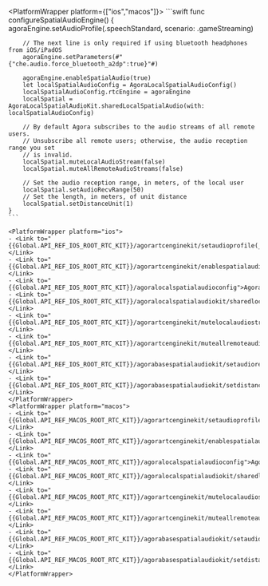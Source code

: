 <PlatformWrapper platform={["ios","macos"]}>
    ```swift
    func configureSpatialAudioEngine() {
        agoraEngine.setAudioProfile(.speechStandard, scenario: .gameStreaming)

        // The next line is only required if using bluetooth headphones from iOS/iPadOS
        agoraEngine.setParameters(#"{"che.audio.force_bluetooth_a2dp":true}"#)

        agoraEngine.enableSpatialAudio(true)
        let localSpatialAudioConfig = AgoraLocalSpatialAudioConfig()
        localSpatialAudioConfig.rtcEngine = agoraEngine
        localSpatial = AgoraLocalSpatialAudioKit.sharedLocalSpatialAudio(with: localSpatialAudioConfig)

        // By default Agora subscribes to the audio streams of all remote users.
        // Unsubscribe all remote users; otherwise, the audio reception range you set
        // is invalid.
        localSpatial.muteLocalAudioStream(false)
        localSpatial.muteAllRemoteAudioStreams(false)

        // Set the audio reception range, in meters, of the local user
        localSpatial.setAudioRecvRange(50)
        // Set the length, in meters, of unit distance
        localSpatial.setDistanceUnit(1)
    }
    ```

    <PlatformWrapper platform="ios">
    - <Link to="{{Global.API_REF_IOS_ROOT_RTC_KIT}}/agorartcenginekit/setaudioprofile(_:)">setAudioProfile(_:scenario:)</Link>
    - <Link to="{{Global.API_REF_IOS_ROOT_RTC_KIT}}/agorartcenginekit/enablespatialaudio(_:)">enableSpatialAudio(_:)</Link>
    - <Link to="{{Global.API_REF_IOS_ROOT_RTC_KIT}}/agoralocalspatialaudioconfig">AgoraLocalSpatialAudioConfig</Link>
    - <Link to="{{Global.API_REF_IOS_ROOT_RTC_KIT}}/agoralocalspatialaudiokit/sharedlocalspatialaudio(with:)">sharedLocalSpatialAudio(with:)</Link>
    - <Link to="{{Global.API_REF_IOS_ROOT_RTC_KIT}}/agorartcenginekit/mutelocalaudiostream(_:)">muteLocalAudioStream(_:)</Link>
    - <Link to="{{Global.API_REF_IOS_ROOT_RTC_KIT}}/agorartcenginekit/muteallremoteaudiostreams(_:)">muteAllRemoteAudioStreams(_:)</Link>
    - <Link to="{{Global.API_REF_IOS_ROOT_RTC_KIT}}/agorabasespatialaudiokit/setaudiorecvrange(_:)">setAudioRecvRange(_:)</Link>
    - <Link to="{{Global.API_REF_IOS_ROOT_RTC_KIT}}/agorabasespatialaudiokit/setdistanceunit(_:)">setDistanceUnit(_:)</Link>
    </PlatformWrapper>
    <PlatformWrapper platform="macos">
    - <Link to="{{Global.API_REF_MACOS_ROOT_RTC_KIT}}/agorartcenginekit/setaudioprofile(_:)">setAudioProfile(_:scenario:)</Link>
    - <Link to="{{Global.API_REF_MACOS_ROOT_RTC_KIT}}/agorartcenginekit/enablespatialaudio(_:)">enableSpatialAudio(_:)</Link>
    - <Link to="{{Global.API_REF_MACOS_ROOT_RTC_KIT}}/agoralocalspatialaudioconfig">AgoraLocalSpatialAudioConfig</Link>
    - <Link to="{{Global.API_REF_MACOS_ROOT_RTC_KIT}}/agoralocalspatialaudiokit/sharedlocalspatialaudio(with:)">sharedLocalSpatialAudio(with:)</Link>
    - <Link to="{{Global.API_REF_MACOS_ROOT_RTC_KIT}}/agorartcenginekit/mutelocalaudiostream(_:)">muteLocalAudioStream(_:)</Link>
    - <Link to="{{Global.API_REF_MACOS_ROOT_RTC_KIT}}/agorartcenginekit/muteallremoteaudiostreams(_:)">muteAllRemoteAudioStreams(_:)</Link>
    - <Link to="{{Global.API_REF_MACOS_ROOT_RTC_KIT}}/agorabasespatialaudiokit/setaudiorecvrange(_:)">setAudioRecvRange(_:)</Link>
    - <Link to="{{Global.API_REF_MACOS_ROOT_RTC_KIT}}/agorabasespatialaudiokit/setdistanceunit(_:)">setDistanceUnit(_:)</Link>
    </PlatformWrapper>

</PlatformWrapper>